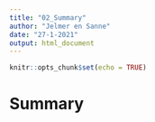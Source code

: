 ```yaml
---
title: "02_Summary"
author: "Jelmer en Sanne"
date: "27-1-2021"
output: html_document
---
```


```r
knitr::opts_chunk$set(echo = TRUE)
```

# Summary
